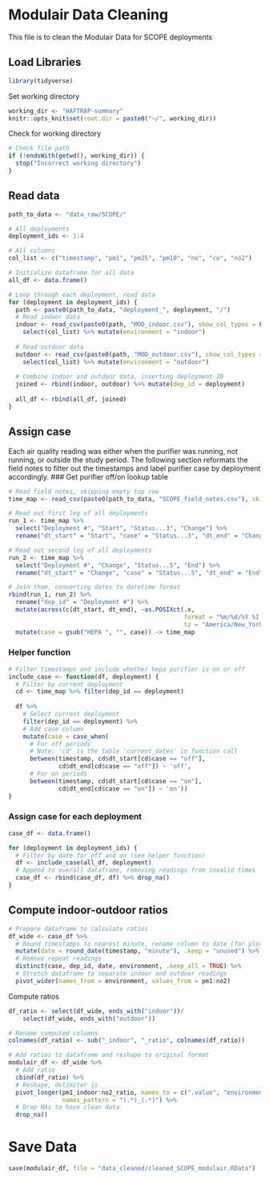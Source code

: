 # Modulair Data Cleaning
This file is to clean the Modulair Data for SCOPE deployments

## Load Libraries
```r
library(tidyverse)
```

Set working directory
```r
working_dir <- "HAFTRAP-summary"
knitr::opts_knit$set(root.dir = paste0("~/", working_dir))
```

Check for working directory
```r
# Check file path
if (!endsWith(getwd(), working_dir)) {
  stop("Incorrect working directory")
}
```

## Read data
```r
path_to_data <- "data_raw/SCOPE/"

# All deployments
deployment_ids <- 1:4

# All columns
col_list <- c("timestamp", "pm1", "pm25", "pm10", "no", "co", "no2")
```

```r
# Initialize dataframe for all data
all_df <- data.frame()

# Loop through each deployment, read data
for (deployment in deployment_ids) {
  path <- paste0(path_to_data, "deployment_", deployment, "/")
  # Read indoor data
  indoor <- read_csv(paste0(path, "MOD_indoor.csv"), show_col_types = FALSE) %>%
    select(col_list) %>% mutate(environment = "indoor")
  
  # Read outdoor data
  outdoor <- read_csv(paste0(path, "MOD_outdoor.csv"), show_col_types = FALSE) %>%
    select(col_list) %>% mutate(environment = "outdoor")
  
  # Combine indoor and outdoor data, inserting deployment ID
  joined <- rbind(indoor, outdoor) %>% mutate(dep_id = deployment)
  
  all_df <- rbind(all_df, joined)
}
```


## Assign case
Each air quality reading was either when the purifier was running, not running, or outside the study period. The following section reformats the field notes to filter out the timestamps and label purifier case by deployment accordingly.
### Get purifier off/on lookup table
```r
# Read field notes, skipping empty top row
time_map <- read_csv(paste0(path_to_data, "SCOPE_field_notes.csv"), skip = 1)

# Read out first leg of all deployments
run_1 <- time_map %>% 
  select("Deployment #", "Start", "Status...3", "Change") %>%
  rename("dt_start" = "Start", "case" = "Status...3", "dt_end" = "Change")

# Read out second leg of all deployments
run_2 <- time_map %>% 
  select("Deployment #", "Change", "Status...5", "End") %>%
  rename("dt_start" = "Change", "case" = "Status...5", "dt_end" = "End")

# Join them, converting dates to datetime format
rbind(run_1, run_2) %>% 
  rename("dep_id" = "Deployment #") %>%
  mutate(across(c(dt_start, dt_end), ~as.POSIXct(.x, 
                                                 format = "%m/%d/%Y %I:%M %p",
                                                 tz = "America/New_York"))) %>%
  mutate(case = gsub("HEPA ", "", case)) -> time_map
```

### Helper function
```r
# Filter timestamps and include whether hepa purifier is on or off
include_case <- function(df, deployment) {
  # Filter by current deployment
  cd <- time_map %>% filter(dep_id == deployment)
  
  df %>%
    # Select current deployment
    filter(dep_id == deployment) %>%
    # Add case column
    mutate(case = case_when(
      # For off periods
      # Note: 'cd' is the table 'current_dates' in function call
      between(timestamp, cd$dt_start[cd$case == "off"], 
              cd$dt_end[cd$case == "off"]) ~ 'off',
      # For on periods
      between(timestamp, cd$dt_start[cd$case == "on"], 
              cd$dt_end[cd$case == "on"]) ~ 'on'))
}
```

### Assign case for each deployment
```r
case_df <- data.frame()

for (deployment in deployment_ids) {
  # Filter by date for off and on (see helper function)
  df <- include_case(all_df, deployment)
  # Append to overall dataframe, removing readings from invalid times
  case_df <- rbind(case_df, df) %>% drop_na()
}
```

## Compute indoor-outdoor ratios
```r
# Prepare dataframe to calculate ratios
df_wide <- case_df %>% 
  # Round timestamps to nearest minute, rename column to date (for plotting)
  mutate(date = round_date(timestamp, "minute"), .keep = "unused") %>%
  # Remove repeat readings
  distinct(case, dep_id, date, environment, .keep_all = TRUE) %>%
  # Stretch dataframe to separate indoor and outdoor readings
  pivot_wider(names_from = environment, values_from = pm1:no2) 
```

Compute ratios
```r
df_ratio <- select(df_wide, ends_with("indoor"))/
    select(df_wide, ends_with("outdoor"))

# Rename computed columns
colnames(df_ratio) <- sub("_indoor", "_ratio", colnames(df_ratio))

# Add ratios to dataframe and reshape to original format
modulair_df <- df_wide %>%
  # Add ratio
  cbind(df_ratio) %>%
  # Reshape, delimiter is _
  pivot_longer(pm1_indoor:no2_ratio, names_to = c(".value", "environment"), 
               names_pattern = "(.*)_(.*)") %>%
  # Drop NAs to have clean data
  drop_na()
```

# Save Data
```r
save(modulair_df, file = "data_cleaned/cleaned_SCOPE_modulair.RData")
```

